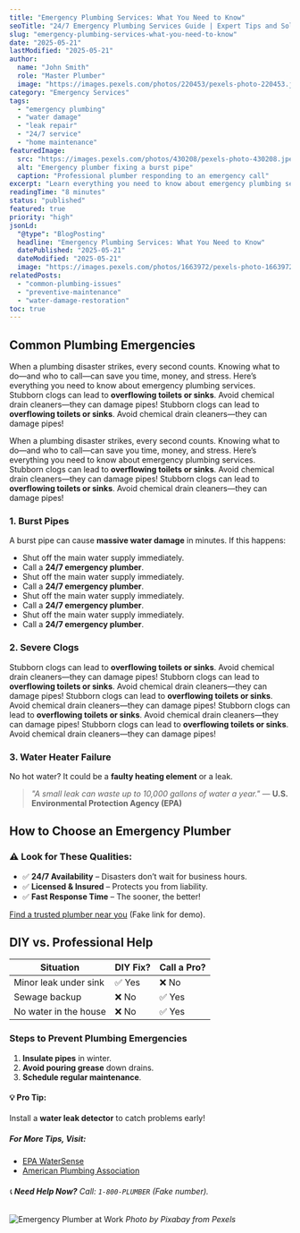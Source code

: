 ```yaml
---
title: "Emergency Plumbing Services: What You Need to Know"
seoTitle: "24/7 Emergency Plumbing Services Guide | Expert Tips and Solutions"
slug: "emergency-plumbing-services-what-you-need-to-know"
date: "2025-05-21"
lastModified: "2025-05-21"
author:
  name: "John Smith"
  role: "Master Plumber"
  image: "https://images.pexels.com/photos/220453/pexels-photo-220453.jpeg?auto=compress&cs=tinysrgb&w=1260&h=750&dpr=2"
category: "Emergency Services"
tags:
  - "emergency plumbing"
  - "water damage"
  - "leak repair"
  - "24/7 service"
  - "home maintenance"
featuredImage:
  src: "https://images.pexels.com/photos/430208/pexels-photo-430208.jpeg?auto=compress&cs=tinysrgb&w=1260&h=750&dpr=2"
  alt: "Emergency plumber fixing a burst pipe"
  caption: "Professional plumber responding to an emergency call"
excerpt: "Learn everything you need to know about emergency plumbing services, from identifying urgent issues to preparing for unexpected situations. Get expert insights on quick responses and damage prevention."
readingTime: "8 minutes"
status: "published"
featured: true
priority: "high"
jsonLd:
  "@type": "BlogPosting"
  headline: "Emergency Plumbing Services: What You Need to Know"
  datePublished: "2025-05-21"
  dateModified: "2025-05-21"
  image: "https://images.pexels.com/photos/1663972/pexels-photo-1663972.jpeg?auto=compress&cs=tinysrgb&w=1260&h=750&dpr=2"
relatedPosts:
  - "common-plumbing-issues"
  - "preventive-maintenance"
  - "water-damage-restoration"
toc: true
---
```


## Common Plumbing Emergencies

When a plumbing disaster strikes, every second counts. Knowing what to do—and who to call—can save you time, money, and stress. Here’s everything you need to know about emergency plumbing services. Stubborn clogs can lead to **overflowing toilets or sinks**. Avoid chemical drain cleaners—they can damage pipes! Stubborn clogs can lead to **overflowing toilets or sinks**. Avoid chemical drain cleaners—they can damage pipes!

When a plumbing disaster strikes, every second counts. Knowing what to do—and who to call—can save you time, money, and stress. Here’s everything you need to know about emergency plumbing services. Stubborn clogs can lead to **overflowing toilets or sinks**. Avoid chemical drain cleaners—they can damage pipes! Stubborn clogs can lead to **overflowing toilets or sinks**. Avoid chemical drain cleaners—they can damage pipes!

### 1. Burst Pipes

A burst pipe can cause **massive water damage** in minutes. If this happens:

- Shut off the main water supply immediately.
- Call a **24/7 emergency plumber**.
- Shut off the main water supply immediately.
- Call a **24/7 emergency plumber**.
- Shut off the main water supply immediately.
- Call a **24/7 emergency plumber**.
- Shut off the main water supply immediately.
- Call a **24/7 emergency plumber**.

### 2. Severe Clogs

Stubborn clogs can lead to **overflowing toilets or sinks**. Avoid chemical drain cleaners—they can damage pipes! Stubborn clogs can lead to **overflowing toilets or sinks**. Avoid chemical drain cleaners—they can damage pipes! Stubborn clogs can lead to **overflowing toilets or sinks**. Avoid chemical drain cleaners—they can damage pipes! Stubborn clogs can lead to **overflowing toilets or sinks**. Avoid chemical drain cleaners—they can damage pipes! Stubborn clogs can lead to **overflowing toilets or sinks**. Avoid chemical drain cleaners—they can damage pipes!

### 3. Water Heater Failure

No hot water? It could be a **faulty heating element** or a leak.

> _"A small leak can waste up to 10,000 gallons of water a year."_
> — **U.S. Environmental Protection Agency (EPA)**

## How to Choose an Emergency Plumber

### ⚠️ Look for These Qualities:

- ✅ **24/7 Availability** – Disasters don’t wait for business hours.
- ✅ **Licensed & Insured** – Protects you from liability.
- ✅ **Fast Response Time** – The sooner, the better!

[Find a trusted plumber near you](#) (Fake link for demo).

## DIY vs. Professional Help

| Situation             | DIY Fix? | Call a Pro? |
| --------------------- | -------- | ----------- |
| Minor leak under sink | ✅ Yes   | ❌ No       |
| Sewage backup         | ❌ No    | ✅ Yes      |
| No water in the house | ❌ No    | ✅ Yes      |

### Steps to Prevent Plumbing Emergencies

1. **Insulate pipes** in winter.
2. **Avoid pouring grease** down drains.
3. **Schedule regular maintenance**.

#### 💡 Pro Tip:

Install a **water leak detector** to catch problems early!

##### For More Tips, Visit:

- [EPA WaterSense](#)
- [American Plumbing Association](#)

###### 📞 **Need Help Now?** Call: `1-800-PLUMBER` (Fake number).

![Emergency Plumber at Work](https://images.pexels.com/photos/430208/pexels-photo-430208.jpeg)
_Photo by Pixabay from Pexels_
